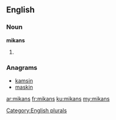 ==English==

===Noun===
'''mikans'''

# {{plural of|[[mikan]]}}

===Anagrams===
* [[kamsin#English|kamsin]]
* [[maskin#English|maskin]]

[[Category:English plurals]]

[[ar:mikans]]
[[fr:mikans]]
[[ku:mikans]]
[[my:mikans]]
